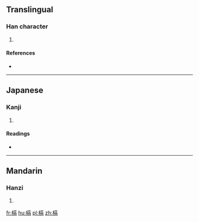 {{also|核}}
==Translingual==

===Han character===
{{Han char|rn=75|rad=木|as=10|sn=14|four=|canj=DMRB|ids=⿰木鬲}}

# {{defn|Han|sort=木10}}

====References====
* {{Han ref|kx=0545.230|dkj=15306|dj=0933.120|hdz=21262.070|uh=69C5|ud=27077}}

----

==Japanese==

===Kanji===
{{ja-kanji|grade=|rs=木10}}

# {{defn|lang=ja|sort=木10}}

====Readings====
* {{ja-readings|on=[[かく]] (kaku), [[きゃく]] (kyaku)|kun=[[くびき]] (kubiki), [[さね]] (sane), [[あみど]] (amido)}}

----

==Mandarin==

===Hanzi===
{{cmn-hanzi|pin=[[gé]] ([[ge2]])|wg=ko<sup>2</sup>}}

# {{defn|lang=cmn|sort=木10}}

[[fr:槅]]
[[hu:槅]]
[[pl:槅]]
[[zh:槅]]